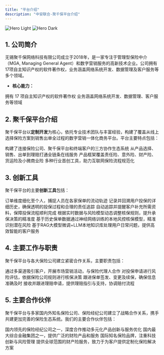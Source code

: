 ```yaml
---
title: "平台介绍"
description: "中安联合-聚千保平台介绍"
---
```


<img
  className="block dark:hidden"
  src="/images/hero-light.svg"
  alt="Hero Light"
/>
<img
  className="hidden dark:block"
  src="/images/hero-dark.svg"
  alt="Hero Dark"
/>

## 1. 公司简介

无锡聚千保网络科技有限公司成立于2018年，是一家专注于管理型保险中介（MGA, Managing General Agent）和数字营销服务的高新技术企业。公司拥有17项自主知识产权的软件著作权，业务涵盖网络系统开发、数据管理及客户服务等多个领域。

- **核心能力：**

<CardGroup cols={2}>
  <Card title="高新技术企业" icon="award" href="#">
    拥有 17 项自主知识产权的软件著作权
  </Card>

  <Card title="业务范围" icon="globe" href="#">
    业务涵盖网络系统开发、数据管理、客户服务等领域
  </Card>
</CardGroup>

## 2. 聚千保平台介绍

聚千保平台以**定制开发**为核心，依托专业技术团队与丰富经验，构建了覆盖从线上选择保险方案到销售出单全过程的数字营销一体化商务平台。平台主要特点包括：

<CardGroup cols={2}>
  <Card title="资源整合" icon="link" href="#">
    构建了连接保险公司、聚千保平台和终端客户的三方协作生态系统
  </Card>

  <Card title="全流程数字化" icon="network-wired" href="#">
    从产品选择、销售、出单到理赔打通全链条在线服务
  </Card>

  <Card title="多险种覆盖" icon="umbrella" href="#">
    产品框架覆盖责任险、意外险、财产险、货运险及小微商业险
  </Card>

  <Card title="创新工具" icon="wand-magic-sparkles" href="#">
    多种行业首创工具，助力互联网保险流程规范化
  </Card>
</CardGroup>

## 3. 创新工具

聚千保平台的主要**创新工具**包括：

<CardGroup cols={2}>
  <Card title="人员流动性管控系统" icon="users" href="#">
    订单维度细化至个人，捕捉人员在各家保单的流动轨迹
  </Card>

  <Card title="投保轨迹回溯系统" icon="clock-rotate-left" href="#">
    记录并回溯用户投保的详细历史，确保透明的投保过程和合理的责任追踪
  </Card>

  <Card title="欠缴资料追踪系统" icon="location-crosshairs" href="#">
    自动追踪并提醒客户补充所需资料，保障投保流程顺利完成
  </Card>

  <Card title="动态核保引擎" icon="shield-halved" href="#">
    根据实时数据与风险模型动态调整核保规则，提升承保决策的精准度
  </Card>

  <Card title="风控模型" icon="stars" href="#">
    基于历史保单数据通过神经网络训练的本地风控核保模型，精准识别潜在风险
  </Card>

  <Card title="智能客服" icon="comments" href="#">
    基于RAG大模型微调+LLM本地知识库处理用户日常问题，提供高效智能的客户服务
  </Card>
</CardGroup>

## 4. 主要工作与职责

聚千保平台与各大保险公司建立紧密合作关系，主要职责包括：

<CardGroup cols={2}>
  <Card title="推广与销售" icon="bullhorn" href="#">
    通过多渠道吸引客户，开展市场营销活动，与保险代理人合作
  </Card>

  <Card title="风险评估与核保" icon="scale-balanced" href="#">
    对投保申请进行风险评估，依据保险公司规则进行核保决策
  </Card>

  <Card title="保单管理" icon="clipboard-check" href="#">
    跟进保单签发、变更及续保，确保信息准确及时
  </Card>

  <Card title="理赔处理" icon="handshake-angle" href="#">
    接收并跟进理赔申请，提供理赔指引与支持，协调赔付流程
  </Card>
</CardGroup>

## 5. 主要合作伙伴

聚千保平台与多家国内外知名保险公司、保险经纪公司建立了战略合作关系，携手共建更加完善的保险生态系统。我们的主要合作伙伴包括：

<CardGroup cols={2}>
  <Card title="中安联合" icon="" href="#">
    国内领先的保险经纪公司之一，深度合作推动多元化产品创新与服务优化
  </Card>

  <Card title="平安财险" icon="" href="#">
    国内最大综合金融集团之一，提供广泛的财险产品和服务
  </Card>

  <Card title="利宝保险" icon="" href="#">
    国际知名保险品牌，注重科技创新与风险管理
  </Card>

  <Card title="美亚财险" icon="" href="#">
    提供全球范围的财产险服务，致力于为客户提供定制化保险解决方案
  </Card>
</CardGroup>
